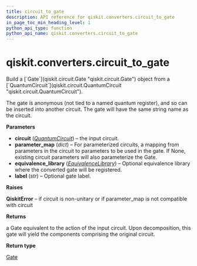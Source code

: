 ```yaml
---
title: circuit_to_gate
description: API reference for qiskit.converters.circuit_to_gate
in_page_toc_min_heading_level: 1
python_api_type: function
python_api_name: qiskit.converters.circuit_to_gate
---
```


# qiskit.converters.circuit\_to\_gate

<Function id="qiskit.converters.circuit_to_gate" isDedicatedPage={true} github="https://github.com/qiskit/qiskit/tree/stable/0.23/qiskit/converters/circuit_to_gate.py" signature="circuit_to_gate(circuit, parameter_map=None, equivalence_library=None, label=None)">
  Build a [`Gate`](qiskit.circuit.Gate "qiskit.circuit.Gate") object from a [`QuantumCircuit`](qiskit.circuit.QuantumCircuit "qiskit.circuit.QuantumCircuit").

  The gate is anonymous (not tied to a named quantum register), and so can be inserted into another circuit. The gate will have the same string name as the circuit.

  **Parameters**

  *   **circuit** ([*QuantumCircuit*](qiskit.circuit.QuantumCircuit "qiskit.circuit.QuantumCircuit")) – the input circuit.
  *   **parameter\_map** (*dict*) – For parameterized circuits, a mapping from parameters in the circuit to parameters to be used in the gate. If None, existing circuit parameters will also parameterize the Gate.
  *   **equivalence\_library** ([*EquivalenceLibrary*](qiskit.circuit.EquivalenceLibrary "qiskit.circuit.EquivalenceLibrary")) – Optional equivalence library where the converted gate will be registered.
  *   **label** (*str*) – Optional gate label.

  **Raises**

  **QiskitError** – if circuit is non-unitary or if parameter\_map is not compatible with circuit

  **Returns**

  a Gate equivalent to the action of the input circuit. Upon decomposition, this gate will yield the components comprising the original circuit.

  **Return type**

  [Gate](qiskit.circuit.Gate "qiskit.circuit.Gate")
</Function>


